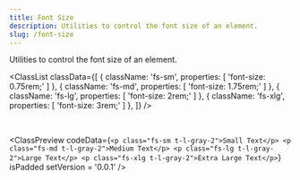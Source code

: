 ```yaml
---
title: Font Size
description: Utilities to control the font size of an element.
slug: /font-size
---
```



Utilities to control the font size of an element.

<ClassList
  classData={[
    {
      className: 'fs-sm',
      properties: [
        'font-size: 0.75rem;'
      ]
    },
    {
      className: 'fs-md',
      properties: [
        'font-size: 1.75rem;'
      ]
    },
    {
      className: 'fs-lg',
      properties: [
        'font-size: 2rem;'
      ]
    },
    {
      className: 'fs-xlg',
      properties: [
        'font-size: 3rem;'
      ]
    },
  ]}
/>

<br />

<ClassPreview
  codeData={`<p class="fs-sm t-l-gray-2">Small Text</p>
    <p class="fs-md t-l-gray-2">Medium Text</p>
    <p class="fs-lg t-l-gray-2">Large Text</p>
    <p class="fs-xlg t-l-gray-2">Extra Large Text</p>`}
  isPadded
  setVersion = '0.0.1'
/>